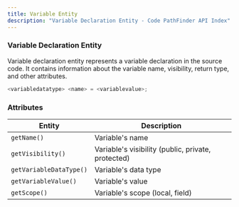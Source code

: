 ```yaml
---
title: Variable Entity
description: "Variable Declaration Entity - Code PathFinder API Index"
---
```


<PostHogLayout>
</PostHogLayout>

### Variable Declaration Entity <Badge text="Entity" variant="tip" size="small" />

Variable declaration entity represents a variable declaration in the source code. It contains information about the variable name,
visibility, return type, and other attributes.

```java
<variabledatatype> <name> = <variablevalue>;
```

### Attributes

| Entity                    | Description                                              |
|---------------------------|----------------------------------------------------------|
| `getName()`                    | Variable's name                                     |
| `getVisibility()`              | Variable's visibility (public, private, protected)  |
| `getVariableDataType()`        | Variable's data type                                |
| `getVariableValue()`           | Variable's value                                    |
| `getScope()`                   | Variable's scope (local, field)                     |

